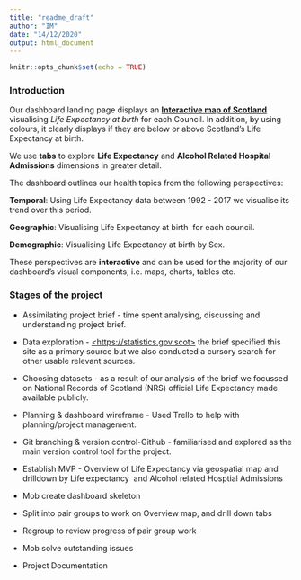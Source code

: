 ```yaml
---
title: "readme_draft"
author: "IM"
date: "14/12/2020"
output: html_document
---
```


```r
knitr::opts_chunk$set(echo = TRUE)
```

### Introduction

Our dashboard landing page displays an [**Interactive map of Scotland**](https://hgw2.shinyapps.io/scotland_health_group_project/) visualising *Life Expectancy at birth* for each Council. In addition, by using colours, it clearly displays if they are below or above Scotland's Life Expectancy at birth.

We use **tabs** to explore **Life Expectancy** and **Alcohol Related Hospital Admissions** dimensions in greater detail. 

The dashboard outlines our health topics from the following perspectives:

**Temporal**: Using Life Expectancy data between 1992 - 2017 we visualise its trend over this period.

**Geographic**: Visualising Life Expectancy at birth  for each council.

**Demographic**: Visualising Life Expectancy at birth by Sex.

These perspectives are **interactive** and can be used for the majority of our dashboard's visual components, i.e. maps, charts, tables etc.

### Stages of the project

-   Assimilating project brief - time spent analysing, discussing and understanding project brief.

-   Data exploration - [<https://statistics.gov.scot>](https://statistics.gov.scot/) the brief specified this site as a primary source but we also conducted a cursory search for other usable relevant sources.

-   Choosing datasets - as a result of our analysis of the brief we focussed on National Records of Scotland (NRS) official Life Expectancy made available publicly. 

-   Planning & dashboard wireframe - Used Trello to help with planning/project management.

-   Git branching & version control-Github - familiarised and explored as the main version control tool for the project.

-   Establish MVP	- Overview of Life Expectancy via geospatial map and drilldown by Life expectancy  and Alcohol related Hosptial Admissions

-   Mob create dashboard skeleton

-   Split into pair groups to work on Overview map, and drill down tabs

-   Regroup to review progress of pair group work

-   Mob solve outstanding issues

-   Project Documentation\

